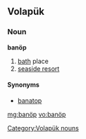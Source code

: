 ==Volapük==

===Noun===
'''banöp'''

# [[bath]] place
# [[seaside resort]]

====Synonyms====
* [[banatop]]

[[Category:Volapük nouns]]

[[mg:banöp]]
[[vo:banöp]]